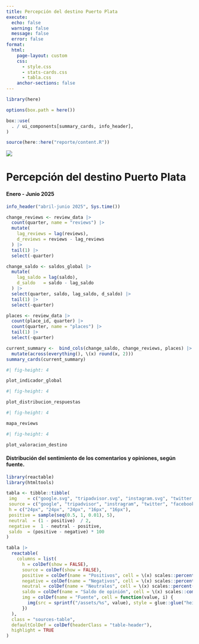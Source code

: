 ```yaml
---
title: Percepción del destino Puerto Plata
execute:
  echo: false    
  warning: false 
  message: false 
  error: false
format: 
  html:
    page-layout: custom
    css:
      - style.css
      - stats-cards.css
      - tabla.css
    anchor-sections: false
---
```


```r
library(here)

options(box.path = here())

box::use(
  . / ui_components[summary_cards, info_header],
)

source(here::here("reporte/content.R"))
```


<div class="page-layout-custom">

::: {.document-header .mb-2}

::: {.grid  .header-container}
::: {.g-col-12 .g-col-md-2}

<img class="logo" src="https://bergantin.do/wp-content/themes/punta-bergantin/assets/img/general/logo-punta-bergantin-blanco.svg">

:::
::: {.g-col-12 .g-col-md-10 .text-center .header-text}

<h1>Percepción del destino Puerto Plata</h1>
<h4>Enero - Junio 2025</h4>

:::
:::
:::


::: {.document-content-container}


```r
info_header("abril-junio 2025", Sys.time())
```


```r

change_reviews <- review_data |>
  count(quarter, name = "reviews") |>
  mutate(
    lag_reviews = lag(reviews),
    d_reviews = reviews - lag_reviews
  ) |>
  tail(1) |>
  select(-quarter)

change_saldo <- saldos_global |> 
  mutate(
    lag_saldo = lag(saldo),
    d_saldo   = saldo - lag_saldo
  ) |> 
  select(quarter, saldo, lag_saldo, d_saldo) |> 
  tail(1) |>
  select(-quarter)

places <- review_data |>
  count(place_id, quarter) |>
  count(quarter, name = "places") |> 
  tail(1) |>
  select(-quarter)

current_summary <-  bind_cols(change_saldo, change_reviews, places) |>
  mutate(across(everything(), \(x) round(x, 2)))
summary_cards(current_summary)
```


::: {.grid}
::: {.g-col-12 .g-col-md-6}
```r
#| fig-height: 4

plot_indicador_global
```
:::

::: {.g-col-12 .g-col-md-6}
```r
#| fig-height: 4

plot_distribucion_respuestas
```
:::
:::


::: {.grid}
::: {.g-col-12 .g-col-md-6}
```r
#| fig-height: 4

mapa_reviews
```
:::

::: {.g-col-12 .g-col-md-6}
```r
#| fig-height: 4

plot_valoracion_destino
```
:::
:::



#### Distribución del sentimiento de los comentarios y opiniones, según fuente.

```r
library(reactable)
library(htmltools)

tabla <- tibble::tibble(
 img    = c("google.svg", "tripadvisor.svg", "instagram.svg", "twitter.png", "facebook.svg"),
 source = c("google", "tripadvisor", "instragram", "twitter", "facebook"),
 h = c("24px", "24px", "24px", "16px", "16px"),
 positive = sample(seq(0.5, 1, 0.01), 5),
 neutral  = (1 - positive)  / 2,
 negative =  1 - neutral - positive,
 saldo  = (positive - negative) * 100
)

tabla |> 
  reactable(
    columns = list(
      h = colDef(show = FALSE),
      source = colDef(show = FALSE),
      positive = colDef(name = "Positivos", cell = \(x) scales::percent(x, 0.1)),
      negative = colDef(name = "Negativos", cell = \(x) scales::percent(x, 0.1)),
      neutral = colDef(name = "Neutrales", cell = \(x) scales::percent(x, 0.1)),
      saldo = colDef(name = "Saldo de opinión", cell = \(x) scales::comma(x, 0.1)),
      img = colDef(name = "Fuente", cell = function(value, i) {
        img(src = sprintf("/assets/%s", value), style = glue::glue("height: {tabla$h[i]};"), alt = value)
      })
  ),
  class = "sources-table",
  defaultColDef = colDef(headerClass = "table-header"),
  highlight = TRUE
)
```

:::

<br>
</div>